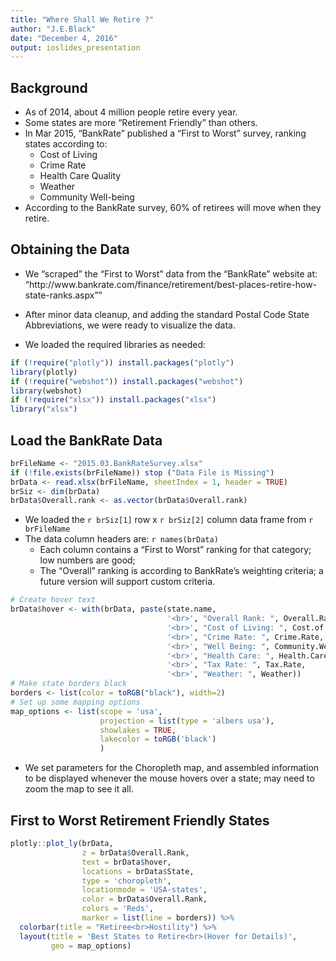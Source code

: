 ```yaml
---
title: "Where Shall We Retire ?"
author: "J.E.Black"
date: "December 4, 2016"
output: ioslides_presentation
---
```


## Background

* As of 2014, about 4 million people retire every year.
* Some states are more "Retirement Friendly" than others.
* In Mar 2015, "BankRate" published a "First to Worst" survey, ranking states according to:
    + Cost of Living
    + Crime Rate
    + Health Care Quality
    + Weather
    + Community Well-being
* According to the BankRate survey, 60% of retirees will move when they retire.

## Obtaining the Data

* We "scraped" the "First to Worst" data from the "BankRate" website at: 
"http://www.bankrate.com/finance/retirement/best-places-retire-how-state-ranks.aspx""

* After minor data cleanup, and adding the standard Postal Code State Abbreviations, 
we were ready to visualize the data.

* We loaded the required libraries as needed: 
```r
if (!require("plotly")) install.packages("plotly")
library(plotly)
if (!require("webshot")) install.packages("webshot")
library(webshot)
if (!require("xlsx")) install.packages("xlsx")
library("xlsx")
```

## Load the BankRate Data

```r
brFileName <- "2015.03.BankRateSurvey.xlsx"
if (!file.exists(brFileName)) stop ("Data File is Missing")
brData <- read.xlsx(brFileName, sheetIndex = 1, header = TRUE)
brSiz <- dim(brData)
brData$Overall.rank <- as.vector(brData$Overall.rank)
```
* We loaded the `r brSiz[1]` row x `r brSiz[2]` column data frame from `r brFileName`
* The data column headers are: `r names(brData)`
    * Each column contains a "First to Worst" ranking for that category; low numbers are good;
    * The "Overall" ranking is according to BankRate's weighting criteria; a future version will support custom criteria.

```r
# Create hover text
brData$hover <- with(brData, paste(state.name,
                                   '<br>', "Overall Rank: ", Overall.Rank,
                                   '<br>', "Cost of Living: ", Cost.of.Living,
                                   '<br>', "Crime Rate: ", Crime.Rate,
                                   '<br>', "Well Being: ", Community.Well.being,
                                   '<br>', "Health Care: ", Health.Care,
                                   '<br>', "Tax Rate: ", Tax.Rate,
                                   '<br>', "Weather: ", Weather))
# Make state borders black
borders <- list(color = toRGB("black"), width=2)
# Set up some mapping options
map_options <- list(scope = 'usa', 
                    projection = list(type = 'albers usa'),
                    showlakes = TRUE,
                    lakecolor = toRGB('black')
                    )
```
* We set parameters for the Choropleth map, and assembled information to be displayed whenever the mouse hovers over a state; may need to zoom the map to see it all.


## First to Worst Retirement Friendly States

```r
plotly::plot_ly(brData, 
                z = brData$Overall.Rank, 
                text = brData$hover, 
                locations = brData$State, 
                type = 'choropleth', 
                locationmode = 'USA-states', 
                color = brData$Overall.Rank, 
                colors = 'Reds', 
                marker = list(line = borders)) %>%
  colorbar(title = "Retiree<br>Hostility") %>%
  layout(title = 'Best States to Retire<br>(Hover for Details)', 
         geo = map_options)
```


